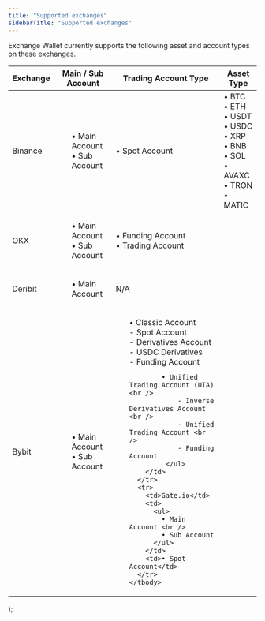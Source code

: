 ```yaml
---
title: "Supported exchanges"
sidebarTitle: "Supported exchanges"
---
```


Exchange Wallet currently supports the following asset and account types on these exchanges.



  <table>
    <thead>
      <tr>
        <th>Exchange</th>
        <th>Main / Sub Account</th>
        <th>Trading Account Type</th>
        <th>Asset Type</th>
      </tr>
    </thead>
    <tbody>
      <tr>
        <td>Binance</td>
        <td>
          <ul>
            • Main Account <br />
            • Sub Account
          </ul>
        </td>
        <td>• Spot Account</td>
        <td rowSpan={5}>• BTC<br />• ETH<br />• USDT<br />• USDC<br />• XRP<br />• BNB<br />• SOL<br />• AVAXC<br />• TRON<br />• MATIC<br /></td>
      </tr>
      <tr>
        <td>OKX</td>
        <td>
          <ul>
            • Main Account <br />
            • Sub Account
          </ul>
        </td>
        <td>• Funding Account <br />
            • Trading Account
        </td>
      </tr>
      <tr>
        <td>Deribit</td>
        <td>
          <ul>
            • Main Account
          </ul>
        </td>
        <td>N/A</td>
      </tr>
      <tr>
        <td>Bybit</td>
        <td>
          <ul>
            • Main Account <br />
            • Sub Account
          </ul>
        </td>
        <td>
            <ul>
            • Classic Account <br />
                - Spot Account <br />
                - Derivatives Account <br />
                - USDC Derivatives <br />
                - Funding Account <br />

            • Unified Trading Account (UTA) <br />
                - Inverse Derivatives Account <br />
                - Unified Trading Account <br />
                - Funding Account
             </ul>
        </td>
      </tr>
      <tr>
        <td>Gate.io</td>
        <td>
          <ul>
            • Main Account <br />
            • Sub Account
          </ul>
        </td>
        <td>• Spot Account</td>
      </tr>
    </tbody>
  </table>
);

<MyTable />


